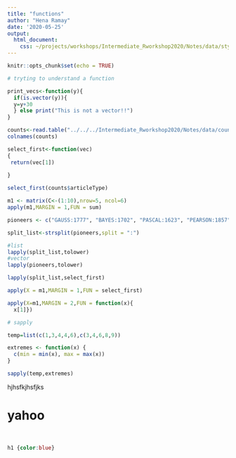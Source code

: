 ```yaml
---
title: "functions"
author: "Hena Ramay"
date: '2020-05-25'
output: 
  html_document: 
    css: ~/projects/workshops/Intermediate_Rworkshop2020/Notes/data/styles.css
---
```


```r
knitr::opts_chunk$set(echo = TRUE)
```


```r
# tryting to understand a function

print_vecs<-function(y){
  if(is.vector(y)){
  y=y+30
  } else print("This is not a vector!!")
}

```

```r
counts<-read.table("../../../Intermediate_Rworkshop2020/Notes/data/counts-raw.txt",header = T,sep = "\t")
colnames(counts)

select_first<-function(vec)
{
 return(vec[1])
  
}

select_first(counts$articleType)


```

```r
m1 <- matrix(C<-(1:10),nrow=5, ncol=6)
apply(m1,MARGIN = 1,FUN = sum)

pioneers <- c("GAUSS:1777", "BAYES:1702", "PASCAL:1623", "PEARSON:1857")

split_list<-strsplit(pioneers,split = ":")

#list
lapply(split_list,tolower)
#vector
lapply(pioneers,tolower)

lapply(split_list,select_first)

apply(X = m1,MARGIN = 1,FUN = select_first)

apply(X=m1,MARGIN = 2,FUN = function(x){
  x[1]})

# sapply

temp=list(c(1,3,4,4,6),c(3,4,6,8,9))

extremes <- function(x) {
  c(min = min(x), max = max(x))
}

sapply(temp,extremes)

```

<p>hjhsfkjhsfjks</p>
<h1>yahoo</h1>
<br>

```css
h1 {color:blue}

```
